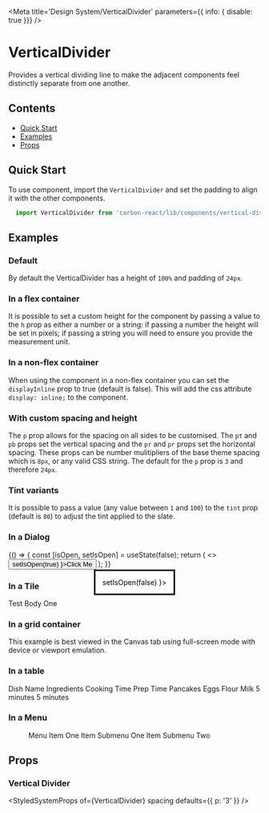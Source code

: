 

<Meta
  title='Design System/VerticalDivider'
  parameters={{ info: { disable: true }}}
/>

# VerticalDivider
Provides a vertical dividing line to make the adjacent components feel distinctly separate from one another.

## Contents
- [Quick Start](#quick-start)
- [Examples](#examples)
- [Props](#props)

## Quick Start
To use component, import the `VerticalDivider` and set the padding to align it with the other components.

```javascript
  import VerticalDivider from 'carbon-react/lib/components/vertical-divider';
```

## Examples

### Default
By default the VerticalDivider has a height of `100%` and padding of `24px`.

<Preview>
  <Story name='default'>
    <div style={{ display: 'inline-flex' }}> 
      <div style={{ height: 56, width: 56, backgroundColor: '#00815D' }} /> 
      <VerticalDivider />
      <div style={{ height: 56, width: 56, backgroundColor: '#00815D' }} />
      <VerticalDivider />
      <div style={{ height: 56, width: 56, backgroundColor: '#00815D' }} /> 
      <VerticalDivider />
      <div style={{ height: 56, width: 56, backgroundColor: '#00815D' }} />
      <VerticalDivider />
      <div style={{ height: 56, width: 56, backgroundColor: '#00815D' }} /> 
      <VerticalDivider />
      <div style={{ height: 56, width: 56, backgroundColor: '#00815D' }} /> 
      <VerticalDivider />
      <div style={{ height: 56, width: 56, backgroundColor: '#00815D' }} /> 
      <VerticalDivider />
      <div style={{ height: 56, width: 56, backgroundColor: '#00815D' }} /> 
      <VerticalDivider />
      <div style={{ height: 56, width: 56, backgroundColor: '#00815D' }} /> 
    </div>
  </Story>
</Preview>

### In a flex container
It is possible to set a custom height for the component by passing a value to the `h` prop as either a number or a string: 
if passing a number the height will be set in pixels; if passing a string you will need to ensure you provide the measurement unit.

<Preview>
  <Story name='in a flex container'>
    <div style={{ display: 'flex', justifyContent: 'center', alignItems: 'center', height: 24 }}>
      <Icon type='home' />
      <VerticalDivider h={ 16 } />
      <Icon type='settings' />
      <VerticalDivider h={ 16 } />
      <Icon type='add' />
      <VerticalDivider h={ 16 } />
      <Icon type='minus' />
      <VerticalDivider h={ 16 } />
      <Icon type='info' />
      <VerticalDivider h={ 16 } />
      <Icon type='warning' />
      <VerticalDivider h={ 16 } />
      <Icon type='chevron_up' />
      <VerticalDivider h={ 16 } />
      <Icon type='chevron_down' />
      <VerticalDivider h={ 16 } />
      <Icon type='edit' />
    </div>
  </Story>
</Preview>

### In a non-flex container
When using the component in a non-flex container you can set the `displayInline` prop to true (default is false). This will 
add the css attribute `display: inline;` to the component.

<Preview>
  <Story name='in a non-flex container' parameters={{ chromatic: { disable: true }}}>
    <div style={{display: 'inline-block', width: '620px', height: 'auto', margin: '0px 180px' }}> 
      <Icon type='home' />
      <VerticalDivider displayInline />
      <Icon type='settings' />
      <VerticalDivider displayInline />
      <Icon type='add' />
      <VerticalDivider displayInline />
      <Icon type='minus' />
      <VerticalDivider displayInline />
      <Icon type='info' />
      <VerticalDivider displayInline />
      <Icon type='warning' />
      <VerticalDivider displayInline />
      <Icon type='chevron_up' />
      <VerticalDivider displayInline />
      <Icon type='chevron_down' />
      <VerticalDivider displayInline />
      <Icon type='edit' />
    </div> 
  </Story>
</Preview>

### With custom spacing and height
The `p` prop allows for the spacing on all sides to be customised. The `pt` and `pb` props set the vertical spacing and 
the `pr` and `pr` props set the horizontal spacing. These props can be number mulitipliers of the base 
theme spacing which is `8px`, or any valid CSS string. The default for the `p` prop is `3` and therefore `24px`.

<Preview>
  <Story name='with custom spacing and height'>
    <div style={{ display: 'inline-flex' }}> 
      <div>
        <div style={{ height: 56, width: 56, backgroundColor: '#00815D' }} /> 
        <VerticalDivider h='100px' pt={1} pb={1} />
        <div style={{ height: 56, width: 56, backgroundColor: '#00815D' }} />
      </div>
      <VerticalDivider pl={1} pr={1} h={185} />
      <div>
        <div style={{ height: 56, width: 56, backgroundColor: '#00815D' }} /> 
        <VerticalDivider h='100px' pt={2} pb={2} />
        <div style={{ height: 56, width: 56, backgroundColor: '#00815D' }} />
      </div>
      <VerticalDivider pl={2} pr={2} h={200} />
      <div>
        <div style={{ height: 56, width: 56, backgroundColor: '#00815D' }} /> 
        <VerticalDivider h='100px' pt={3} pb={3} />
        <div style={{ height: 56, width: 56, backgroundColor: '#00815D' }} />
      </div>
      <VerticalDivider pl={3} pr={3} h={215}/>
      <div>
        <div style={{ height: 56, width: 56, backgroundColor: '#00815D' }} /> 
        <VerticalDivider h='100px' pt={4} pb={4} />
        <div style={{ height: 56, width: 56, backgroundColor: '#00815D' }} />
      </div>
      <VerticalDivider pl={4} pr={4} h={230} />
      <div>
        <div style={{ height: 56, width: 56, backgroundColor: '#00815D' }} /> 
        <VerticalDivider h='100px' pt={5} pb={5} />
        <div style={{ height: 56, width: 56, backgroundColor: '#00815D' }} />
      </div>
      <VerticalDivider pl={5} pr={5} h={245} />
      <div>
        <div style={{ height: 56, width: 56, backgroundColor: '#00815D' }} /> 
        <VerticalDivider h='100px' pt={6} pb={6} />
        <div style={{ height: 56, width: 56, backgroundColor: '#00815D' }} />
      </div>
      <VerticalDivider pl={6} pr={6} h={260} />
      <div>
        <div style={{ height: 56, width: 56, backgroundColor: '#00815D' }} /> 
        <VerticalDivider h='100px' pt={7} pb={7} />
        <div style={{ height: 56, width: 56, backgroundColor: '#00815D' }} />
      </div>
    </div>
  </Story>
</Preview>

### Tint variants
It is possible to pass a value (any value between `1` and `100`) to the `tint` prop (default is `80`) to adjust the tint 
applied to the slate.

<Preview>
  <Story name='with custom tint'>
    <div style={{ display: 'inline-flex' }}> 
      <div style={{ height: 56, width: 56, backgroundColor: '#00815D' }} /> 
      <VerticalDivider tint={20} />
      <div style={{ height: 56, width: 56, backgroundColor: '#00815D' }} />
      <VerticalDivider tint={75} />
      <div style={{ height: 56, width: 56, backgroundColor: '#00815D' }} /> 
      <VerticalDivider tint={80} />
      <div style={{ height: 56, width: 56, backgroundColor: '#00815D' }} />
      <VerticalDivider tint={90} />
      <div style={{ height: 56, width: 56, backgroundColor: '#00815D' }} /> 
    </div>
  </Story>
</Preview>

### In a Dialog

<Preview>
  <Story name='in a dialog' parameters={{ chromatic: { disable: true }}}>
    {() => {
      const [isOpen, setIsOpen] = useState(false);
      return (
        <>
          <Button onClick={ () => setIsOpen(true) }>Click Me</Button>
          <Dialog title='Title' open={ isOpen } onCancel={ () => setIsOpen(false) }>
            <div style={{ display: 'inline-flex' }}>
              <div style={{ height: 56, width: 56, backgroundColor: '#00815D' }} /> 
              <VerticalDivider />
              <div style={{ height: 56, width: 56, backgroundColor: '#00815D' }} />
              <VerticalDivider />
              <div style={{ height: 56, width: 56, backgroundColor: '#00815D' }} /> 
              <VerticalDivider />
              <div style={{ height: 56, width: 56, backgroundColor: '#00815D' }} />
              <VerticalDivider />
              <div style={{ height: 56, width: 56, backgroundColor: '#00815D' }} /> 
              <VerticalDivider />
              <div style={{ height: 56, width: 56, backgroundColor: '#00815D' }} /> 
              <VerticalDivider />
              <div style={{ height: 56, width: 56, backgroundColor: '#00815D' }} /> 
            </div>
          </Dialog>
        </>
      );
    }}
  </Story>
</Preview>

### In a Tile

<Preview>
  <Story name='in a tile'>
    <Tile width={800} orientation='vertical'>
      <Content title='Test Title One'>
        Test Body One
      </Content>
      <div style={{ display: 'inline-flex', height: 40 }}>
        <div style={{ height: 40, width: 40, backgroundColor: '#00815D' }} /> 
        <VerticalDivider pt={1} pb={1} pl={3} pr={3} />
        <div style={{ height: 40, width: 40, backgroundColor: '#00815D' }} />
        <VerticalDivider pt={1} pb={1} pl={3} pr={3} />
        <div style={{ height: 40, width: 40, backgroundColor: '#00815D' }} /> 
        <VerticalDivider pt={1} pb={1} pl={3} pr={3} />
        <div style={{ height: 40, width: 40, backgroundColor: '#00815D' }} />
        <VerticalDivider pt={1} pb={1} pl={3} pr={3} />
        <div style={{ height: 40, width: 40, backgroundColor: '#00815D' }} /> 
        <VerticalDivider pt={1} pb={1} pl={3} pr={3} />
        <div style={{ height: 40, width: 40, backgroundColor: '#00815D' }} /> 
        <VerticalDivider pt={1} pb={1} pl={3} pr={3} />
        <div style={{ height: 40, width: 40, backgroundColor: '#00815D' }} /> 
        <VerticalDivider pt={1} pb={1} pl={3} pr={3} />
        <div style={{ height: 40, width: 40, backgroundColor: '#00815D' }} /> 
        <VerticalDivider pt={1} pb={1} pl={3} pr={3} />
        <div style={{ height: 40, width: 40, backgroundColor: '#00815D' }} /> 
      </div>
    </Tile>
  </Story>
</Preview>

### In a grid container
This example is best viewed in the Canvas tab using full-screen mode with device or viewport emulation.

<Preview>
  <Story name='in grid container' parameters={{ info: { disable: true }}} >
    <GridContainer>
      <GridItem 
        alignSelf='stretch'
        justifySelf='stretch'
        gridColumn='1'
        gridColumn='1 / 2'
        gridRow='1 / 2'
      >
        <div style={{ height: 40, width: 40, backgroundColor: '#00815D' }} />
        <VerticalDivider h={100} />
        <div style={{ height: 40, width: 40, backgroundColor: '#00815D' }} />
      </GridItem>
      <GridItem 
        alignSelf='stretch'
        justifySelf='stretch'
        gridColumn='3 / 4'
        gridRow='1 /2 '
      >
        <VerticalDivider h={180} />
      </GridItem>
      <GridItem 
        alignSelf='stretch'
        justifySelf='stretch'
        gridColumn='5 / 6'
        gridRow='1 / 2'
      >
        <div style={{ height: 40, width: 40, backgroundColor: '#00815D' }} />
        <VerticalDivider h={100} />
        <div style={{ height: 40, width: 40, backgroundColor: '#00815D' }} />
      </GridItem>
      <GridItem 
        alignSelf='stretch'
        justifySelf='stretch'
        gridColumn='7 / 8'
        gridRow='1 / 2'
      >
        <VerticalDivider h={180} />
      </GridItem>
       <GridItem 
        alignSelf='stretch'
        justifySelf='stretch'
        gridColumn='9 / 10'
        gridRow='1 / 2'
      >
        <div style={{ height: 40, width: 40, backgroundColor: '#00815D' }} />
        <VerticalDivider h={100} />
        <div style={{ height: 40, width: 40, backgroundColor: '#00815D' }} />
      </GridItem>
    </GridContainer>
  </Story>
</Preview>

### In a table

<Preview>
  <Story name='in a table'>
    <FlatTable>
      <FlatTableHead>
        <FlatTableRow>
          <FlatTableHeader>Dish Name</FlatTableHeader>
          <FlatTableHeader>Ingredients</FlatTableHeader>
          <FlatTableHeader>Cooking Time</FlatTableHeader>
          <FlatTableHeader>Prep Time</FlatTableHeader>
        </FlatTableRow>
      </FlatTableHead>
      <FlatTableBody>
        <FlatTableRow>
          <FlatTableCell>Pancakes</FlatTableCell>
          <FlatTableCell>
            Eggs
            <VerticalDivider displayInline />
            Flour
            <VerticalDivider displayInline />
            Milk
          </FlatTableCell>
          <FlatTableCell>5 minutes</FlatTableCell>
          <FlatTableCell>5 minutes</FlatTableCell>
        </FlatTableRow>
      </FlatTableBody>
    </FlatTable>
  </Story>
</Preview>

### In a Menu

<Preview>
  <Story name='in a menu'>
    <div style={{ minHeight: 120 }}> 
      <Menu menuType='dark'>
        <MenuItem href='#'>
          Menu Item One
        </MenuItem>
        <VerticalDivider height={24} p={1} tint={20} />
        <MenuItem submenu='Menu Item Three'>
          <MenuItem href='#'>
            Item Submenu One
          </MenuItem>
          <MenuItem href='#'>
            Item Submenu Two
          </MenuItem>
        </MenuItem>
      </Menu>
    </div> 
  </Story>
</Preview>

## Props

### Vertical Divider 
<StyledSystemProps
  of={VerticalDivider}
  spacing
  defaults={{ p: '3' }}
/>
